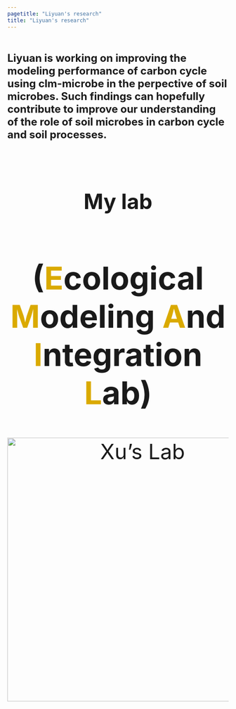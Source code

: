 ```yaml
---
pagetitle: "Liyuan's research"
title: "Liyuan's research"
---
```

<br>
<br>
<left> <font size=5x> **Liyuan is working on improving the modeling performance of carbon cycle using clm-microbe in the perpective of soil microbes. Such findings can hopefully contribute to improve our understanding of the role of soil microbes in carbon cycle and soil processes.**
<br>
<br>
<br>

<center> ## <font size=16x> **My lab**

## (<font color="#DAAA00"><font size =18x></font>**E**</font>cological <font color="#DAAA00">**M**</font>odeling <font color="#DAAA00">**A**</font>nd <font color="#DAAA00">**I**</font>ntegration <font color="#DAAA00">**L**</font>ab) {-}
[![Xu's Lab](img/email.png){width=600px}](http://sci.sdsu.edu/emaillab/)
<br>
<br>